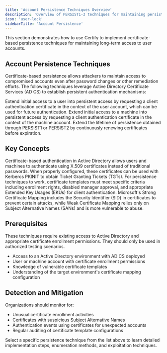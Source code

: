 ```yaml
---
title: 'Account Persistence Techniques Overview'
description: 'Overview of PERSIST1-3 techniques for maintaining persistent access to user accounts using certificate-based authentication.'
icon: 'user-lock'
sidebarTitle: 'Account Persistence'
---
```


<Info>
This section demonstrates how to use Certify to implement certificate-based persistence techniques for maintaining long-term access to user accounts.
</Info>

## Account Persistence Techniques

Certificate-based persistence allows attackers to maintain access to compromised accounts even after password changes or other remediation efforts. The following techniques leverage Active Directory Certificate Services (AD CS) to establish persistent authentication mechanisms:

<CardGroup cols={1}>
  <Card title="PERSIST1 - User Persistence via Certificates" icon="user" href="./persist1-user-persistence-via-certificates">
    Extend initial access to a user into persistent access by requesting a client authentication certificate in the context of the user account, which can be used for future authentication.
  </Card>

  <Card title="PERSIST2 - Machine Persistence via Certificates" icon="server" href="./persist2-machine-persistence-via-certificates">
    Extend initial access to a machine into persistent access by requesting a client authentication certificate in the context of the machine account.
  </Card>

  <Card title="PERSIST3 - Account Persistence via Certificate Renewal" icon="arrows-rotate" href="./persist3-account-persistence-via-certificate-renewal">
    Extend the lifetime of persistence obtained through PERSIST1 or PERSIST2 by continuously renewing certificates before expiration.
  </Card>
</CardGroup>

## Key Concepts

<Accordion title="Certificate-Based Authentication">
Certificate-based authentication in Active Directory allows users and machines to authenticate using X.509 certificates instead of traditional passwords. When properly configured, these certificates can be used with Kerberos PKINIT to obtain Ticket Granting Tickets (TGTs).
</Accordion>

<Accordion title="Template Requirements">
For persistence techniques to work, certificate templates must meet specific criteria including enrollment rights, disabled manager approval, and appropriate Extended Key Usages (EKUs) for client authentication.
</Accordion>

<Accordion title="Strong vs Weak Certificate Mapping">
Microsoft's Strong Certificate Mapping includes the Security Identifier (SID) in certificates to prevent certain attacks, while Weak Certificate Mapping relies only on Subject Alternative Names (SANs) and is more vulnerable to abuse.
</Accordion>

## Prerequisites

<Warning>
These techniques require existing access to Active Directory and appropriate certificate enrollment permissions. They should only be used in authorized testing scenarios.
</Warning>

- Access to an Active Directory environment with AD CS deployed
- User or machine account with certificate enrollment permissions
- Knowledge of vulnerable certificate templates
- Understanding of the target environment's certificate mapping configuration

## Detection and Mitigation

Organizations should monitor for:
- Unusual certificate enrollment activities
- Certificates with suspicious Subject Alternative Names
- Authentication events using certificates for unexpected accounts
- Regular auditing of certificate template configurations

<Card title="Next Steps" icon="arrow-right">
Select a specific persistence technique from the list above to learn detailed implementation steps, enumeration methods, and exploitation techniques.
</Card>
